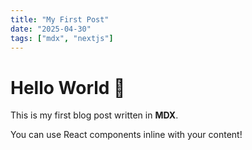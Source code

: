 ```yaml
---
title: "My First Post"
date: "2025-04-30"
tags: ["mdx", "nextjs"]
---
```


# Hello World 👋

This is my first blog post written in **MDX**.

You can use React components inline with your content!